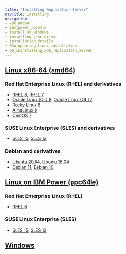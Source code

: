 ```yaml
---
title: "Installing Replication Server"
navTitle: Installing
navigation:
- x86_amd64
- ibm_power_ppc64le
- install_on_windows
- installing_jdbc_driver
- installation_details
- 03a_updating_linux_installation
- 06_uninstalling_xdb_replication_server
---
```


<div id="installation" class="registered_link"></div>

## [Linux x86-64 (amd64)](x86_amd64)
### Red Hat Enterprise Linux (RHEL) and derivatives
- [RHEL 8](x86_amd64/eprs_rhel8_x86), [RHEL 7](x86_amd64/eprs_rhel7_x86)
- [Oracle Linux (OL) 8](x86_amd64/eprs_rhel8_x86), [Oracle Linux (OL) 7](x86_amd64/eprs_rhel7_x86)
- [Rocky Linux 8](x86_amd64/eprs_other_linux8_x86)
- [AlmaLinux 8](x86_amd64/eprs_other_linux8_x86)
- [CentOS 7](x86_amd64/eprs_centos7_x86)
### SUSE Linux Enterprise (SLES) and derivatives
- [SLES 15](x86_amd64/eprs_sles15_x86), [SLES 12](x86_amd64/eprs_sles12_x86)
### Debian and derivatives
- [Ubuntu 20.04](x86_amd64/eprs_ubuntu20_x86), [Ubuntu 18.04](x86_amd64/eprs_ubuntu18_x86)
- [Debian 11](x86_amd64/eprs_deb11_x86), [Debian 10](x86_amd64/eprs_deb10_x86)
## [Linux on IBM Power (ppc64le)](ibm_power_ppc64le)
### Red Hat Enterprise Linux (RHEL)
- [RHEL 8](ibm_power_ppc64le/eprs_rhel8_ppcle)
### SUSE Linux Enterprise (SLES)
- [SLES 15](ibm_power_ppc64le/eprs_sles15_ppcle), [SLES 12](ibm_power_ppc64le/eprs_sles12_ppcle)
## [Windows](install_on_windows)


